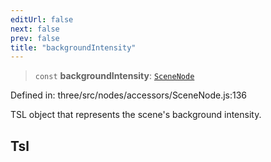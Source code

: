 ```yaml
---
editUrl: false
next: false
prev: false
title: "backgroundIntensity"
---
```


> `const` **backgroundIntensity**: [`SceneNode`](../classes/Three.WebGPU.SceneNode.html)

Defined in: three/src/nodes/accessors/SceneNode.js:136

TSL object that represents the scene's background intensity.

## Tsl
